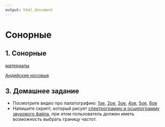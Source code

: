 ```yaml
---
output: html_document
---
```

# Сонорные

## 1. Сонорные

[материалы](https://github.com/agricolamz/2019_PhonDan/raw/master/data/18.02.17_Sonorants.pdf)

[Андийские носовые](https://github.com/agricolamz/2019_PhonDan/raw/master/data/andi_nasals.wav)

## 3. Домашнее задание

* Посмотрите видео про палатографию: [1ое](https://www.youtube.com/watch?v=wCDuh6dfw6g&index=1&list=PL1741BF0646F7DEEF), [2ое](https://www.youtube.com/watch?v=2XEJVs6XbYA&index=2&list=PL1741BF0646F7DEEF), [3ое](https://www.youtube.com/watch?v=kC1x63lgulM&list=PL1741BF0646F7DEEF&index=3), [4ое](https://www.youtube.com/watch?v=llP36cePiMM&list=PL1741BF0646F7DEEF&index=4), [5ое](https://www.youtube.com/watch?v=CqN-mh02o5U&list=PL1741BF0646F7DEEF&index=5), [6ое](https://www.youtube.com/watch?v=8Sh5hFnIuS4&index=6&list=PL1741BF0646F7DEEF)
* Напишите скрипт, который рисует [спектрограмму и осцилограмму звукового файла](https://github.com/agricolamz/2019_PhonDan/raw/master/data/example.png), при этом пользователь должен иметь возможность выбрать границу частот.